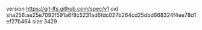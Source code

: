 version https://git-lfs.github.com/spec/v1
oid sha256:ae25e7092f591a6f8c5231ad6fdc027b264cd25dbd668324f4ee78d1ef27b464
size 3429
